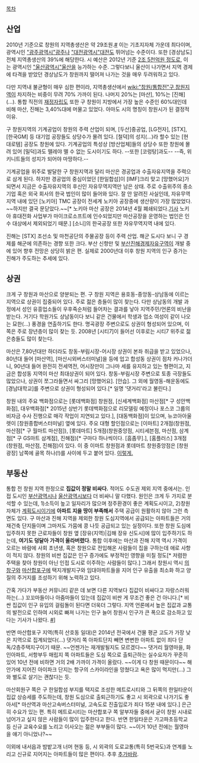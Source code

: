 [[목차]]
== 산업 ==
2010년 기준으로 창원의 지역총생산은 약 29조원.[http://news.naver.com/main/read.nhn?mode=LSD&mid=sec&sid1=101&oid=001&aid=0005140476 #] 이는 기초지자체 가운데 최다이며, 광역시인 [["광주광역시"광주]]나 [["대전광역시"대전]]도 뛰어넘는 수준이다. 또한 [경상남도] 전체 지역총생산의 39%에 해당한다. 시 예산은 2012년 기준 [http://news.naver.com/main/read.nhn?mode=LSD&mid=sec&sid1=102&oid=001&aid=0005445729 2조 5천억원 정도로], 이는 광역시인 [["울산광역시"울산]]을 능가하는 수준. 그렇다보니 울산이 나가면서 지역 경제에 타격을 받았던 경상남도가 창원까지 떨어져 나가는 것을 매우 두려워하고 있다.

다만 지역내 불균형이 매우 심한 편이라, 지역총생산에서 [[wiki:"창원/통합전"구 창원]]지역이 차지하는 비중이 무려 70% 가까이 된다. 나머지 20%는 [마산], 10%는 [진해](...). 통합 직전의 [[재정자립도]] 또한 구 창원이 지방에서 가장 높은 수준인 60%대인데 비해 마산, 진해는 3,40%대에 머물고 있었다. 아마도 시의 명칭이 창원시가 된 결정적 이유.

구 창원지역의 기계공업이 창원의 주력 산업이 되며, [두산]중공업, [LG전자], [STX], [한국GM] 등 대기업 공장들도 상당수가 몰려 있다. [철덕]의 성지(...)라 할수 있는 [현대로템] 공장도 창원에 있다. 기계공업의 특성상 [방산업체]들의 상당수 또한 창원에 몰려 있어 [밀덕]과도 뗄레야 뗄 수 없는 도시이기도 하다. --또한 [코렁탕]과도-- --즉, 위키니트들의 성지가 되어야 마땅하다.--

기계공업을 위주로 발달한 구 창원지역과 달리 마산은 경공업과 수출자유지역을 주력으로 삼게 된다. 하지만 경공업의 중심이었던 [한일합섬]이 [IMF]크리 맞고 [망했어요]가 되면서 지금은 수출자유지역의 후신인 자유무역지역만 남은 상태. 주로 수출위주의 중소기업 혹은 외국 회사의 한국 법인이 많이 들어와 있다. 잘 안 알려진 사실인데, 자유무역지역 내에 있던 [노키아] TMC 공장이 전세계 노키아 공장중에 생산량이 가장 많았었다. ~~하지만 결국 문닫았다.~~[* 노키아 마산 공장은 2014년 4월 폐쇄되었다.[http://news.naver.com/main/read.nhn?mode=LSD&mid=sec&sid1=102&oid=081&aid=0002419723 기사] 노키아 휴대전화 사업부가 마이크로소프트에 인수되었지만 마산공장을 운영하는 법인은 인수 대상에서 제외되었기 때문.] [소니]의 한국공장 또한 자유무역지역 내에 있다.

진해는 [STX] 조선소 및 마천공단의 주물공장 등이 주력 산업. 해군 도시다 보니 구 경제를 해군에 의존하는 경향 또한 크다. 부산 신항만 및 [[부산진해경제자유구역]]이 개발 중에 있어 향후 전망은 상당히 밝은 편. 실제로 2000년대 이후 창원 지역의 인구 증가는 진해가 주도하는 추세에 있다.
== 상권 ==
크게 구 창원과 마산으로 양분되는 편. 구 창원 지역은 용호동-중앙동-상남동에 이르는 지역으로 상권이 집중되어 있다. 주로 젊은 층들이 많이 찾는다. 다만 상남동의 개발 과정에서 성인 유흥업소들이 우후죽순처럼 들어차는 결과를 낳아 지역주민/언론의 비난을 받는다. 거기다 학원가도 상남동이다 보니 같은 건물에서 학생과 업소 여성이 같이 나오는 묘한(...) 풍경을 연출하기도 한다. 명곡광장 주변으로도 상권이 형성되어 있으며, 이쪽은 주로 장년층이 많이 찾는 듯. 2008년 [시티7]이 들어선 이후로는 시티7 위주로 젊은층들도 많이 찾는다.

마산은 7,80년대만 하더라도 창동-부림시장-어시장 상권이 본좌 취급을 받고 있었으나, 80년대 들어 [마산역], [마산시외버스터미널]을 등에 업고 합성동 상권이 점차 커나가더니, 90년대 들어 완전히 전세역전, 어시장만이 그나마 세를 유지하고 있는 형편이고, 지금은 합성동 지역이 마산 최대상권이 되어 있다. 창동-부림시장 주변으로 토종 극장들도 많았으나, 상권이 쪼그라들면서 싸그리 [망했어요]. [안습]. 그 외에 월영동-해운동에도 [경남대학교]를 주변으로 상권이 형성되어 있다.[* 일명 '댓거리'라고 불린다.]

창원 내의 주요 백화점으로는 [롯데백화점] 창원점, [신세계백화점] 마산점[* 구 성안백화점], 대우백화점[* 2015년 상반기 롯데백화점으로 리모델링 예정이나 포스코 그룹의 비자금 수사 진행으로 매각 작업이 지연되고 있다.], [대동백화점]이 있으며, 뉴코아아울렛이 [창원종합버스터미널] 옆에 있다. 주요 대형 할인점으로는 [이마트] 2개점(창원점, 마산점[* 구 월마트 마산점]), [롯데마트] 5개점(창원중앙점, 시티세븐점, 마산점, 삼계점[* 구 GS마트 삼계점], 진해점)[* 구마다 하나씩이다. [흠좀무].], [홈플러스] 3개점(창원점, 마산점, 진해점)이 있다. 이 중 이마트 창원점과 롯데마트 창원중앙점은 [창원광장] 남쪽에 골목 하나(!)를 사이에 두고 붙어 있다. [http://dmaps.kr/8uy5 이렇게.]

== 부동산 == 
통합 전 창원 지역 한정으로 '''집값이 정말 비싸다.''' 적어도 수도권 제외 지역 중에서는. 인접 도시인 [[부산광역시]]나 [[울산광역시]]보다 더 비싸니 말 다했다. 원인은 크게 두 가지로 분석할 수 있는데, 1)소득이 높고 일자리가 많으며 정주환경이 좋은 계획도시이고, 2)창원 자체가 [[계획도시]]이기에 '''아파트 지을 땅이 부족해서''' 주택 공급이 원활하지 않아 그런 측면도 있다. 구 마산과 진해 지역을 제외한 창원 도심지역에서 공급되는 아파트들은 거의 재건축 단지들이며 그마저도 가뭄에 콩 나듯 공급되고 있는 실정이다. 또한 창원 도심에 입주하지 못한 근로자들이 창원 옆 [장유(지역)|김해 장유 신도시]에 많이 입주하기도 하는데, '''여기도 덩달아 가격이 올라버렸다.''' 통합 이후에는 마산과 진해 지역 역시 가격이 오르는 바람에 사회 초년생, 혹은 창원으로 전입해온 사람들이 집을 구하는데 애로 사항이 적지 않다. 창원의 비싼 집값은 인구 증가에도 부정적인 영향을 미칠 정도[* 저렴한 주택을 찾아 창원이 아닌 인접 도시로 이주하는 사람들이 많다.] 그래서 창원시 역시 [[의창구]]와 [[마산합포구]]에 택지개발지구와 임대아파트들을 지어 인구 유출을 최소화 하고 양질의 주거지를 조성하기 위해 노력하고 있다.

간혹 가다가 부동산 커뮤니티 같은 데 보면 다른 지역보다 집값이 비싸다고 자랑스러워하는(...) 꼬꼬마들이나 아줌마들이 있는데 집값이 비싼 게 무조건 좋은 건 아니다.[* 비싼 집값이 인구 유입의 걸림돌이 된다면 더욱더 그렇다. 지역 언론에서 높은 집값과 교통의 발전으로 인하여 시외로 빠져 나가는 인구 늘어 창원시 인구가 큰 폭으로 감소하고 있다는 기사가 나왔다. [http://www.knnews.co.kr/news/articleView.php?idxno=1118163 #]]

반면 마산합포구 지역(특히 산호동 일대)은 2014년 전국에서 건물 평균 고도가 가장 낮은 지역으로 집계되었다(...) 댓거리 쪽 아파트단지 빼면 변변한 아파트 없이 죄다 단독/2층주택지구이기 때문. ~~언젠가는 재개발될지도 모르겠다~~ 댓거리 월영마을, 화인아파트, 서항부두 매립지 쪽 아파트들은 도심 쪽으로 출퇴근하는 실수요자가 꾸준히 있어 10년 전에 비하면 거의 2배 가까이 가격이 올랐다. ~~이게 다 창원 때문이다~~ 해안가에 지어진 아이파크 단지는 항구의 스카이라인을 망쳤다고 욕은 많이 먹지만(...) 그와 별도로 살기는 괜찮다는 듯.

마산회원구 쪽은 구 한일합섬 부지를 택지로 조성한 메트로시티와 그 뒤쪽의 한일타운이 집값 상승세를 주도하는데, 창원 도심으로 출퇴근하기도 좋고 시 외곽으로 나가기도 좋아서[* 마산역과 마산고속버스터미널, 고속도로 진출입로가 죄다 15분 내에 있다.] 은근히 수요가 있는 편. 특히 메트로시티는 마산합포구 쪽 알부자들 중에서 굳이 창원 시내로 넘어가고 싶지 않은 사람들이 많이 입주한다고 한다. 반면 한일타운은 가고파초등학교 등 신규 교육수요를 노리고 이사오는 젊은 부부들이 많다. ~~이거 10년 전에는 월영마을 얘기 아니었나?~~ 

이외에 내서읍과 밤밭고개 너머 현동 등, 시 외곽의 도로교통(특히 5번국도)과 연계를 노리고 신규로 지어지는 아파트들이 많은 편이다. 추후 [[추가바람]].
